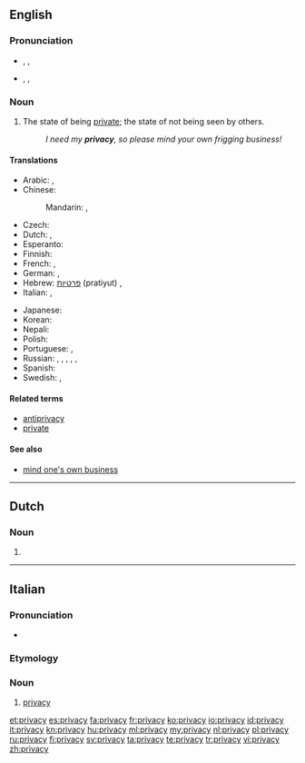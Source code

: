 ==English==
{{wikipedia}}

===Pronunciation===
* {{a|UK}} {{enPR|prĭ'və-sē}}, {{IPA|/ˈpɹɪv.ə.si/}}, {{X-SAMPA|/"pr\Iv.@.si/}}
* {{a|US}} {{enPR|prī'və-sē}}, {{IPA|/ˈpɹaɪ.və.si/}}, {{X-SAMPA|/"pr\aI.v@.si/}}

===Noun===
{{en-noun|privacies|-}}

# The state of being [[private]]; the state of not being seen by others.
#: ''I need my '''privacy''', so please mind your own frigging business!''

====Translations====
{{trans-top|state of being private}}
* Arabic: {{t|ar|سرية|f|tr=siríyya}}, {{t|ar|خلوة|f|tr=khálwa}}
* Chinese:
*: Mandarin: {{t-|cmn|隱私|sc=Hani}}, {{t-|cmn|隐私|tr=yǐnsī|sc=Hani}}
* Czech: {{t+|cs|soukromí|n}}
* Dutch: {{t+|nl|afzondering|f}}, {{t-|nl|privacy|f}}
* Esperanto: {{t|eo|privateco}}
* Finnish: {{t-|fi|yksityisyys}}
* French: {{t+|fr|intimité|f}}, {{t+|fr|vie privée|f}}
* German: {{t+|de|Zurückgezogenheit|f}}, {{t-|de|Privatsphäre|f}}
* Hebrew: [[פרטיות]] (pratiyut) {{f}}, {{t|he|פרטיות|f|tr=pratiyut}}
* Italian: {{t+|it|intimità|f}}, {{t+|it|privacy|f}}
{{trans-mid}}
* Japanese: {{t|ja|グライバシー|tr=puraibashī}}
* Korean: {{t|ko|사생활|tr=sasaeng-hwal|sc=Hang}}
* Nepali: {{t+|ne|गोपनियता|tr=Gopaniyata|sc=Deva|xs=Nepali}}
* Polish: {{t|pl|prywatność|f}}
* Portuguese: {{t+|pt|intimidade|f}}, {{t|pt|privacidade|f}}
* Russian: {{t+|ru|уединение|n|tr=ujedinénije}} {{qualifier|seclusion}}, {{t|ru|приватность|f|tr=privátnost'}}, {{t|ru|прайвеси|tr=prájvesi}} {{indeclinable}}, {{t|ru|неприкосновенность частной жизни|f|tr=neprikosnovénnost' částnoj žízni}} {{qualifier|legal}}, {{t|ru|секретность|f|tr=sekrétnost'}}, {{t|ru|конфиденциальность|f|tr=konfidenciál'nost'}}
* Spanish: {{t-|es|intimidad|f}}
* Swedish: {{t|sv|avskildhet|c}}, {{t|sv|privatliv}}
{{trans-bottom}}

====Related terms====
* [[antiprivacy]]
* [[private]]

====See also====
* [[mind one's own business]]

----

==Dutch==

===Noun===
{{nl-noun|f}}

# {{l|en|privacy}}

----

==Italian==

===Pronunciation===
* {{IPA|/ˈpraivasi/|lang=it}}

===Etymology===
{{etyl|en|it}}

===Noun===
{{head|it|noun|g=f}} {{inv}}

# [[#English|privacy]]

[[et:privacy]]
[[es:privacy]]
[[fa:privacy]]
[[fr:privacy]]
[[ko:privacy]]
[[io:privacy]]
[[id:privacy]]
[[it:privacy]]
[[kn:privacy]]
[[hu:privacy]]
[[ml:privacy]]
[[my:privacy]]
[[nl:privacy]]
[[pl:privacy]]
[[ru:privacy]]
[[fi:privacy]]
[[sv:privacy]]
[[ta:privacy]]
[[te:privacy]]
[[tr:privacy]]
[[vi:privacy]]
[[zh:privacy]]